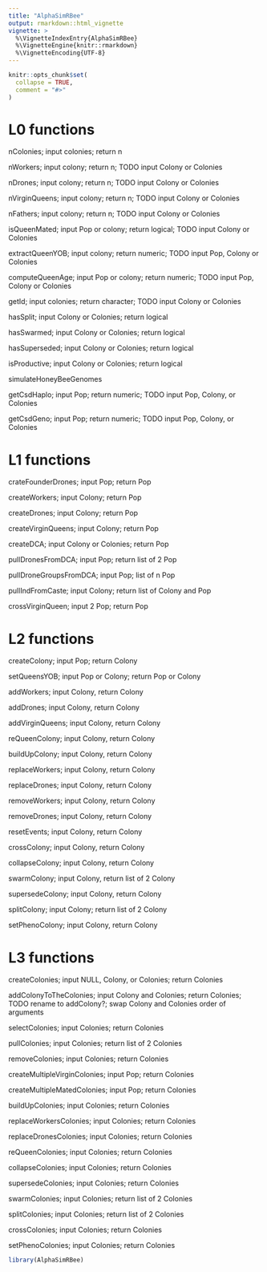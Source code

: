 ```yaml
---
title: "AlphaSimRBee"
output: rmarkdown::html_vignette
vignette: >
  %\VignetteIndexEntry{AlphaSimRBee}
  %\VignetteEngine{knitr::rmarkdown}
  %\VignetteEncoding{UTF-8}
---
```


```r
knitr::opts_chunk$set(
  collapse = TRUE,
  comment = "#>"
)
```

# L0 functions 

nColonies; input colonies; return n

nWorkers; input colony; return n; TODO input Colony or Colonies

nDrones; input colony; return n; TODO input Colony or Colonies

nVirginQueens; input colony; return n; TODO input Colony or Colonies

nFathers; input colony; return n; TODO input Colony or Colonies

isQueenMated; input Pop or colony; return logical; TODO input Colony or Colonies

extractQueenYOB; input colony; return numeric; TODO input Pop, Colony or Colonies

computeQueenAge; input Pop or colony; return numeric; TODO input Pop, Colony or Colonies

getId; input colonies; return character; TODO input Colony or Colonies

hasSplit; input Colony or Colonies; return logical

hasSwarmed; input Colony or Colonies; return logical

hasSuperseded; input Colony or Colonies; return logical

isProductive; input Colony or Colonies; return logical

simulateHoneyBeeGenomes

getCsdHaplo; input Pop; return numeric; TODO input Pop, Colony, or Colonies

getCsdGeno; input Pop; return numeric; TODO input Pop, Colony, or Colonies

# L1 functions

crateFounderDrones; input Pop; return Pop

createWorkers; input Colony; return Pop

createDrones; input Colony; return Pop

createVirginQueens; input Colony; return Pop

createDCA; input Colony or Colonies; return Pop

pullDronesFromDCA; input Pop; return list of 2 Pop

pullDroneGroupsFromDCA; input Pop; list of n Pop

pullIndFromCaste; input Colony; return list of Colony and Pop

crossVirginQueen; input 2 Pop; return Pop

# L2 functions

createColony; input Pop; return Colony

setQueensYOB; input Pop or Colony; return Pop or Colony

addWorkers; input Colony, return Colony

addDrones; input Colony, return Colony

addVirginQueens; input Colony, return Colony

reQueenColony; input Colony, return Colony

buildUpColony; input Colony, return Colony

replaceWorkers; input Colony, return Colony

replaceDrones; input Colony, return Colony

removeWorkers; input Colony, return Colony

removeDrones; input Colony, return Colony

resetEvents; input Colony, return Colony

crossColony; input Colony, return Colony

collapseColony; input Colony, return Colony

swarmColony; input Colony, return list of 2 Colony

supersedeColony; input Colony, return Colony

splitColony; input Colony; return list of 2 Colony

setPhenoColony; input Colony, return Colony

# L3 functions

createColonies; input NULL, Colony, or Colonies; return Colonies

addColonyToTheColonies; input Colony and Colonies; return Colonies; TODO rename to addColony?; swap Colony and Colonies order of arguments

selectColonies; input Colonies; return Colonies

pullColonies; input Colonies; return list of 2 Colonies

removeColonies; input Colonies; return Colonies

createMultipleVirginColonies; input Pop; return Colonies

createMultipleMatedColonies; input Pop; return Colonies

buildUpColonies; input Colonies; return Colonies

replaceWorkersColonies; input Colonies; return Colonies

replaceDronesColonies; input Colonies; return Colonies

reQueenColonies; input Colonies; return Colonies

collapseColonies; input Colonies; return Colonies

supersedeColonies; input Colonies; return Colonies

swarmColonies; input Colonies; return list of 2 Colonies

splitColonies; input Colonies; return list of 2 Colonies

crossColonies; input Colonies; return Colonies

setPhenoColonies; input Colonies; return Colonies

```r
library(AlphaSimRBee)
```
